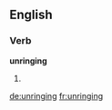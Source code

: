 ==English==

===Verb===
'''unringing'''

# {{present participle of|unring}}

[[de:unringing]]
[[fr:unringing]]